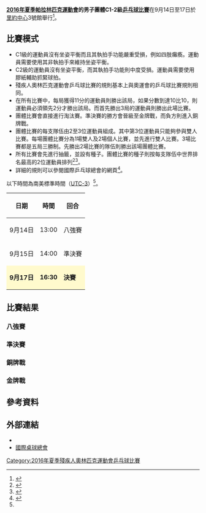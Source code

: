 {{noteTA|G1=Sports}}
{{Infobox Paralympic event
| event       = 男子團體C1-2級乒乓球
| games       = 2016年夏季
| image       = [[File:Table_tennis_pictogram_(Paralympics).svg|120px]]
| caption     = 
| venue       = [[里約中心|里約中心]]3號館
| dates       = 9月14日至17日
| competitors = 
| nations     = 
| gold        =  
| goldNPC     =  
| silver      =  
| silverNPC   =  
| bronze      =  
| bronzeNPC   =  
| prev        = [[2012年夏季殘疾人奧林匹克運動會乒乓球男子團體第1至2級比賽|2012]]
| next        = [[2020年夏季殘疾人奧林匹克運動會男子團體C1-2級乒乓球比賽|2020]]
}}
{{2016年夏季殘疾人奧林匹克運動會乒乓球比賽}}
'''[[2016年夏季帕拉林匹克運動會|2016年夏季帕拉林匹克運動會]]的男子團體C1-2級[[2016年夏季殘疾人奧林匹克運動會乒乓球比賽|乒乓球比賽]]'''在9月14日至17日於[[里約中心|里約中心]]3號館舉行<ref name=rio>{{Cite web |url=https://www.rio2016.com/en/paralympics/table-tennis |title=Rio 2016 Paralympic Table Tennis |accessdate=2016-09-11 |archive-date=2016-09-08 |archive-url=https://web.archive.org/web/20160908185634/https://www.rio2016.com/en/paralympics/table-tennis |dead-url=no }}</ref>。

== 比賽模式 ==
* C1級的運動員沒有坐姿平衡而且其執拍手功能嚴重受損，例如四肢癱瘓。運動員需要使用其非執拍手來維持坐姿平衡。
* C2級的運動員沒有坐姿平衡，而其執拍手功能則中度受損。運動員需要使用膠紙輔助抓緊球拍。
* 殘疾人奧林匹克運動會乒乓球比賽的規則基本上與奧運會的乒乓球比賽規則相同。
* 在所有比賽中，每局獲得11分的運動員則勝出該局，如果分數到達10比10，則運動員必須領先2分才勝出該局。而首先勝出3局的運動員則勝出此場比賽。
* 團體比賽會直接進行淘汰賽。準決賽的勝方會晉級至金牌戰，而負方則進入銅牌戰。
* 團體比賽的每支隊伍由2至3位運動員組成。其中第3位運動員只能夠參與雙人比賽。每場團體比賽分為1場雙人及2場個人比賽，並先進行雙人比賽。3場比賽都是五局三勝制。先勝出2場比賽的隊伍則勝出該場團體比賽。
* 所有比賽會先進行抽籤，並設有種子。團體比賽的種子則按每支隊伍中世界排名最高的2位運動員排列<ref name=schedule>{{Cite web |url=http://www.paralimpicos.es/publicacion/ficheros/Paralympic%20Explanatory%20Guide%20_%20Table%20Tennis.pdf |title=Table Tennis Explanatory Guide |access-date=2016-09-11 |archive-url=https://web.archive.org/web/20160330022559/http://www.paralimpicos.es/publicacion/ficheros/Paralympic%20Explanatory%20Guide%20_%20Table%20Tennis.pdf |archive-date=2016-03-30 |dead-url=yes }}</ref><ref name=specific>{{Cite web |url=http://dd7978b90kfgn.cloudfront.net/2016/09/Rio2016_PG_Specific_Regulations.pdf |title=Rio 2016 Paralympic Games TABLE TENNISSPORT SPECIFIC INFORMATION |accessdate=2016-09-11 |archive-date=2016-09-23 |archive-url=https://web.archive.org/web/20160923085958/http://dd7978b90kfgn.cloudfront.net/2016/09/Rio2016_PG_Specific_Regulations.pdf |dead-url=yes }}</ref>。
* 詳細的規則可以參閱國際乒乓球總會的網頁<ref>{{Cite web |url=http://www.ittf.com/ittf_handbook/ittf_hb.html |title=ITTF Handbook |accessdate=2016-09-11 |archive-date=2010-07-06 |archive-url=https://web.archive.org/web/20100706171658/http://www.ittf.com/ittf_handbook/ittf_hb.html |dead-url=no }}</ref>。
以下時間為南美標準時間（[[UTC-3|UTC-3]]）<ref name=schedule/>。
{| class="wikitable" style="text-align:center" width=400px
! 日期
! 時間
! 回合
|-
| 9月14日 || 13:00 || 八強賽
|-
| 9月15日 || 14:00 || 準決賽
|-
|style=background:lemonchiffon| '''9月17日''' ||style=background:lemonchiffon| '''16:30''' || style=background:lemonchiffon| '''決賽''' 
|}

== 比賽結果 ==
{{8TeamBracket-Tennis3-with third
| RD1=八強賽
| RD2=準決賽
| RD3=金牌戰
| 3rd=銅牌戰
| score-width=12px
| team-width=175px

| RD1-seed1=
| RD1-team1=
| RD1-score1-1=
| RD1-score1-2=
| RD1-score1-3=
| RD1-seed2=
| RD1-team2=
| RD1-score2-1=
| RD1-score2-2=
| RD1-score2-3=

| RD1-seed3=
| RD1-team3=
| RD1-score3-1=
| RD1-score3-2=
| RD1-score3-3=
| RD1-seed4=
| RD1-team4=
| RD1-score4-1=
| RD1-score4-2=
| RD1-score4-3=

| RD1-seed5=
| RD1-team5=
| RD1-score5-1=
| RD1-score5-2=
| RD1-score5-3=
| RD1-seed6=
| RD1-team6=
| RD1-score6-1=
| RD1-score6-2=
| RD1-score6-3=

| RD1-seed7=
| RD1-team7=
| RD1-score7-1=
| RD1-score7-2=
| RD1-score7-3=
| RD1-seed8=
| RD1-team8=
| RD1-score8-1=
| RD1-score8-2=
| RD1-score8-3=

| RD2-seed1=
| RD2-team1=
| RD2-score1-1=
| RD2-score1-2=
| RD2-score1-3=
| RD2-seed2=
| RD2-team2=
| RD2-score2-1=
| RD2-score2-2=
| RD2-score2-3=

| RD2-seed3=
| RD2-team3=
| RD2-score3-1=
| RD2-score3-2=
| RD2-score3-3=
| RD2-seed4=
| RD2-team4=
| RD2-score4-1=
| RD2-score4-2=
| RD2-score4-3=

| RD3-seed1=
| RD3-team1=
| RD3-score1-1=
| RD3-score1-2=
| RD3-score1-3=
| RD3-seed2=
| RD3-team2=
| RD3-score2-1=
| RD3-score2-2=
| RD3-score2-3=

| 3rd-seed1=
| 3rd-team1=
| 3rd-score1-1=
| 3rd-score1-2=
| 3rd-score1-3=
| 3rd-seed2=
| 3rd-team2=
| 3rd-score2-1=
| 3rd-score2-2=
| 3rd-score2-3=
}}
=== 八強賽 ===
{{Tabletennisbox
| bg=
| date=2016-09-14
| time=13:00
| report=
| team1=
| score1=
| team2=
| score2=
| location=[[里約中心|里約中心]]3號館
| attendance=
| referee=

| state=collapsed
| player1-1=
| score1-1=
| player2-1=
| score2-1=
| detail1=

| player1-2=
| score1-2=
| player2-2=
| score2-2=
| detail2=

| player1-3=
| score1-3=
| player2-3=
| score2-3=
| detail3=

| player1-4=
| score1-4=
| player2-4=
| score2-4=
| detail4=

| player1-5=
| score1-5=
| player2-5=
| score2-5=
| detail5=
}}
{{Tabletennisbox
| bg=White
| date=2016-09-14
| time=13:00
| report=
| team1=
| score1=
| team2=
| score2=
| location=[[里約中心|里約中心]]3號館
| attendance=
| referee=

| state=collapsed
| player1-1=
| score1-1=
| player2-1=
| score2-1=
| detail1=

| player1-2=
| score1-2=
| player2-2=
| score2-2=
| detail2=

| player1-3=
| score1-3=
| player2-3=
| score2-3=
| detail3=

| player1-4=
| score1-4=
| player2-4=
| score2-4=
| detail4=

| player1-5=
| score1-5=
| player2-5=
| score2-5=
| detail5=
}}
{{Tabletennisbox
| bg=
| date=2016-09-14
| time=13:00
| report=
| team1=
| score1=
| team2=
| score2=
| location=[[里約中心|里約中心]]3號館
| attendance=
| referee=

| state=collapsed
| player1-1=
| score1-1=
| player2-1=
| score2-1=
| detail1=

| player1-2=
| score1-2=
| player2-2=
| score2-2=
| detail2=

| player1-3=
| score1-3=
| player2-3=
| score2-3=
| detail3=

| player1-4=
| score1-4=
| player2-4=
| score2-4=
| detail4=

| player1-5=
| score1-5=
| player2-5=
| score2-5=
| detail5=
}}
{{Tabletennisbox
| bg=White
| date=2016-09-14
| time=13:00
| report=
| team1=
| score1=
| team2=
| score2=
| location=[[里約中心|里約中心]]3號館
| attendance=
| referee=

| state=collapsed
| player1-1=
| score1-1=
| player2-1=
| score2-1=
| detail1=

| player1-2=
| score1-2=
| player2-2=
| score2-2=
| detail2=

| player1-3=
| score1-3=
| player2-3=
| score2-3=
| detail3=

| player1-4=
| score1-4=
| player2-4=
| score2-4=
| detail4=

| player1-5=
| score1-5=
| player2-5=
| score2-5=
| detail5=
}}
=== 準決賽 ===
{{Tabletennisbox
| bg=
| date=2016-09-15
| time=14:00
| report=
| team1=
| score1=
| team2=
| score2=
| location=[[里約中心|里約中心]]3號館
| attendance=
| referee=

| state=collapsed
| player1-1=
| score1-1=
| player2-1=
| score2-1=
| detail1=

| player1-2=
| score1-2=
| player2-2=
| score2-2=
| detail2=

| player1-3=
| score1-3=
| player2-3=
| score2-3=
| detail3=

| player1-4=
| score1-4=
| player2-4=
| score2-4=
| detail4=

| player1-5=
| score1-5=
| player2-5=
| score2-5=
| detail5=
}}
{{Tabletennisbox
| bg=White
| date=2016-09-15
| time=14:00
| report=
| team1=
| score1=
| team2=
| score2=
| location=[[里約中心|里約中心]]3號館
| attendance=
| referee=

| state=collapsed
| player1-1=
| score1-1=
| player2-1=
| score2-1=
| detail1=

| player1-2=
| score1-2=
| player2-2=
| score2-2=
| detail2=

| player1-3=
| score1-3=
| player2-3=
| score2-3=
| detail3=

| player1-4=
| score1-4=
| player2-4=
| score2-4=
| detail4=

| player1-5=
| score1-5=
| player2-5=
| score2-5=
| detail5=
}}
=== 銅牌戰 ===
{{Tabletennisbox
| bg=
| date=2016-09-17
| time=16:30
| report=
| team1=
| score1=
| team2=
| score2=
| location=[[里約中心|里約中心]]3號館
| attendance=
| referee=

| state=collapsed
| player1-1=
| score1-1=
| player2-1=
| score2-1=
| detail1=

| player1-2=
| score1-2=
| player2-2=
| score2-2=
| detail2=

| player1-3=
| score1-3=
| player2-3=
| score2-3=
| detail3=

| player1-4=
| score1-4=
| player2-4=
| score2-4=
| detail4=

| player1-5=
| score1-5=
| player2-5=
| score2-5=
| detail5=
}}
=== 金牌戰 ===
{{Tabletennisbox
| bg=#F7F6A8
| date=2016-09-17
| time=16:30
| report=
| team1=
| score1=
| team2=
| score2=
| location=[[里約中心|里約中心]]3號館
| attendance=
| referee=

| state=collapsed
| player1-1=
| score1-1=
| player2-1=
| score2-1=
| detail1=

| player1-2=
| score1-2=
| player2-2=
| score2-2=
| detail2=

| player1-3=
| score1-3=
| player2-3=
| score2-3=
| detail3=

| player1-4=
| score1-4=
| player2-4=
| score2-4=
| detail4=

| player1-5=
| score1-5=
| player2-5=
| score2-5=
| detail5=
}}

== 參考資料 ==
{{reflist}}

== 外部連結 ==
* {{Official|https://www.rio2016.com/en/paralympics/table-tennis}}{{pt}}{{en}}{{es}}{{fr}}
* [http://www.ittf.com/ 國際桌球總會]{{Wayback|url=http://www.ittf.com/ |date=20001017112645 }}{{en}}

[[Category:2016年夏季殘疾人奧林匹克運動會乒乓球比賽|Category:2016年夏季殘疾人奧林匹克運動會乒乓球比賽]]